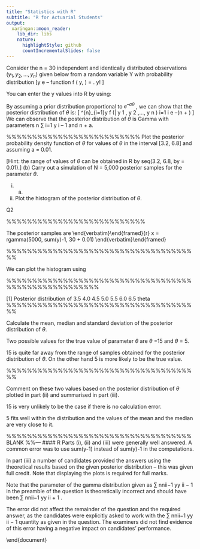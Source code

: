 ```yaml
---
title: "Statistics with R"
subtitle: "R for Actuarial Students"
output:
  xaringan::moon_reader:
    lib_dir: libs
    nature:
      highlightStyle: github
      countIncrementalSlides: false
---
```


\noindent Consider the n = 30 independent and identically distributed observations
$( y_1 , y_2 , \ldots, y_n )$ given below from a random variable Y with probability distribution
\[\theta y e –\theta
function f ( y, \theta) =
.
y! \]


You can enter the y values into R by using:


\begin{framed}\begin{verbatim}

y = c(5,5,6,2,4,10,2,5,5,2,5,3,7,     4,4,5,4,6,7,2,8,4,6,4,3,6,
      6,6,5,7)

\end{verbatim}\end{framed}


By assuming a prior distribution proportional to $e^{–a\theta}$ , we can show that the posterior
distribution of $\theta$ is:
\[
\sum^{n}_{i=1}y
f (\theta | y 1 , y 2 ,..., y n ) \propto \theta i=1 i e –(n + \alpha) \theta
\]
We can observe that the posterior distribution of $\theta$ is Gamma with parameters
n
∑ i=1 y i – 1 and n + a.

%%%%%%%%%%%%%%%%%%%%%%%%%%
\newpage 
Plot the posterior probability density function of $\theta$ for values of $\theta$ in
the interval [3.2, 6.8] and assuming a = 0.01.
		
[Hint: the range of values of $\theta$ can be obtained in R by
seq(3.2, 6.8, by = 0.01).]
(b)
Carry out a simulation of N = 5,000 posterior samples for the
parameter $\theta$.

(i) (a)
(ii) Plot the histogram of the posterior distribution of $\theta$.




Q2


\begin{framed}\begin{verbatim}
y = c (5, 5, 6, 2, 4, 10, 2, 5, 5, 2, 5, 3, 7, 4, 4, 5, 4, 6,
7, 2, 8, 4, 6, 4, 3, 6, 6, 6, 5, 7)

## plot the posterior pdf of theta
theta = seq(3.2, 6.8, by = 0.01)
\end{verbatim}\end{framed}

%%%%%%%%%%%%%%%%%%%%%%%%%%%
\newpage 

\begin{framed}\begin{verbatim}
plot(theta, dgamma(theta, sum(y)-1, length(y) + 0.01), 
     ylab = "Density", type = "l")
\end{verbatim}\end{framed}


\includegraphics[]{00-A1/images/Exercise_2_A.jpeg}


The posterior samples are
\end{verbatim}\end{framed}{r}
x = rgamma(5000, sum(y)-1, 30 + 0.01)
\end{verbatim}\end{framed}



%%%%%%%%%%%%%%%%%%%%%%%%%%%%%%%%%%%%%%
\newpage 
\subsection*{Exercise 2}


We can plot the histogram using



\begin{framed}
\begin{verbatim}
x = rgamma(5000, sum(y)-1, 30 + 0.01)
\end{verbatim}
\end{framed}


\begin{framed}
\begin{verbatim}
hist(x, main="Posterior distribution of theta",xlab="theta")
\end{verbatim}
\end{framed}

%%%%%%%%%%%%%%%%%%%%%%%%%%%%%%%%%%%%%%%%%%%%%%%%%%%%%%
\includegraphics[]{00-A1/images/Exercise_2_B.jpeg}



\begin{framed}\begin{verbatim}
\end{verbatim}\end{framed}
[1]
Posterior distribution of
3.5
4.0
4.5
5.0
5.5
6.0
6.5
theta
%%%%%%%%%%%%%%%%%%%%%%%%%%%%%%%%%%%%%%
\newpage 
\subsection*{Exercise 3}

\noindent Calculate the mean, median and standard deviation of the posterior distribution
of $\theta$.

\begin{framed}
\begin{verbatim}
mean(x)
# 5.003996 

median(x)
# 4.997373

sd(x)
# 0.4117624 
\end{verbatim}
\end{framed}

Two possible values for the true value of parameter $\theta$ are $\theta$ =15 and $\theta$ = 5.


15 is quite far away from the range of samples obtained for the posterior distribution
of $\theta$.
On the other hand 5 is more likely to be the true value.


%%%%%%%%%%%%%%%%%%%%%%%%%%%%%%%%%%%%%%
\newpage 
\subsection*{Exercise 5}

Comment on these two values based on the posterior distribution of $\theta$ plotted
in part (ii) and summarised in part (iii).



15 is very unlikely to be the case if there is no calculation error.

5 fits well within the distribution and the values of the mean and the median are very close to it.

%%%%%%%%%%%%%%%%%%%%%%%%%%%%%%%%%%%%
\newpage
BLANK
\newpage
%%--- #### R
Parts (i), (ii) and (iii) were generally well answered. A common error was to use sum(y-1)
instead of sum(y)-1 in the computations. 

In part (iii) a number of candidates provided the
answers using the theoretical results based on the given posterior distribution – this was
given full credit. Note that displaying the plots is required for full marks. 

Note that the parameter of the gamma distribution given as ∑ nnii−1 yy ii − 1 in the preamble of
the question is theoretically incorrect and should have been ∑ nnii−1 yy ii + 1 . 


The error did not
affect the remainder of the question and the required answer, as the candidates were
explicitly asked to work with the ∑ nnii−1 yy ii − 1 quantity as given in the question. The
examiners did not find evidence of this error having a negative impact on candidates’
performance.

\end{document}
